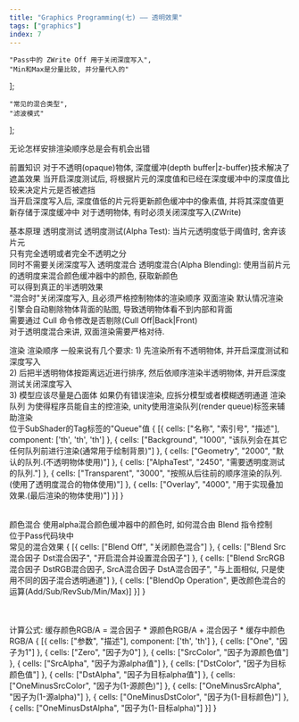 ```yaml
---
title: "Graphics Programming(七) —— 透明效果"
tags: ["graphics"]
index: 7
---
```


    "Pass中的 ZWrite Off 用于关闭深度写入",
    "Min和Max是分量比较, 并分量代入的"
];

    "常见的混合类型",
    "滤波模式"
];

<Aphorism>无论怎样安排渲染顺序总是会有机会出错</Aphorism>

前置知识
<Tab>
    对于<Expansion>不透明(opaque)物体</Expansion>, 深度缓冲(depth buffer|z-buffer)技术解决了遮盖效果
    <Tab expan>
        当开启深度测试后, 将根据片元的深度值和已经在深度缓冲中的深度值比较来决定片元是否被遮挡
        <br/>
        当开启深度写入后, 深度值低的片元将更新颜色缓冲中的像素值, 并将其深度值更新存储于深度缓冲中
    </Tab>
    对于透明物体, 有时必须关闭深度写入(ZWrite)
</Tab><p></p>

基本原理
<Tab>
    <Expansion>透明度测试</Expansion>
    <Tab expan>
        透明度测试(Alpha Test): 当片元透明度低于阈值时, 舍弃该片元
        <br/>
        只有完全透明或者完全不透明之分
        <br/>
        同时不需要关闭深度写入
    </Tab>
    <Expansion>透明度混合</Expansion>
    <Tab expan>
        透明度混合(Alpha Blending): 使用当前片元的透明度来混合颜色缓冲器中的颜色, 获取新颜色
        <br/>
        可以得到真正的半透明效果
        <br/>
        "混合时"<Quote id="#1">关闭深度写入</Quote>, 且必须严格控制物体的渲染顺序
    </Tab>
    <Expansion>双面渲染</Expansion>
    <Tab expan>
        默认情况渲染引擎会自动剔除物体背面的贴图, 导致透明物体看不到内部和背面
        <br/>
        需要通过 Cull 命令修改是否剔除(Cull Off|Back|Front)
        <br/>
        对于透明度混合来讲, 双面渲染需要严格对待.
    </Tab>
</Tab><p></p>

渲染
<Tab>
    <Expansion>渲染顺序</Expansion>
    <Tab expan>
        一般来说有几个要求:
        <Tab>
            1) 先渲染所有不透明物体, 并开启深度测试和深度写入
            <br/>
            2) 后把半透明物体按距离远近进行排序, 然后依顺序渲染半透明物体, 并开启深度测试关闭深度写入
            <br/>
            3) 模型应该尽量是凸面体
        </Tab>
        如果仍有错误渲染, 应拆分模型或者模糊透明通道
    </Tab>
    <Expansion>渲染队列</Expansion>
    <Tab expan>
        为使得程序员能自主的控渲染, unity使用渲染队列(render queue)标签来辅助渲染
        <br/>
        位于SubShader的Tag标签的"Queue"值
        <Table>{
            [{
                cells: ["名称", "索引号", "描述"], component: ['th', 'th', 'th']
            }, {
                cells: ["Background", "1000", "该队列会在其它任何队列前进行渲染(通常用于绘制背景)"]
            }, {
                cells: ["Geometry", "2000", "默认的队列.(不透明物体使用)"]
            }, {
                cells: ["AlphaTest", "2450", "需要透明度测试的队列."]
            }, {
                cells: ["Transparent", "3000", "按照从后往前的顺序渲染的队列.(使用了透明度混合的物体使用)"]
            }, {
                cells: ["Overlay", "4000", "用于实现叠加效果.(最后渲染的物体使用)"]
            }]
        }</Table>
    </Tab>
    <Expansion>颜色混合</Expansion>
    <Tab expan>
        使用alpha混合颜色缓冲器中的颜色时, 如何混合由 Blend 指令控制
        <br/>
        位于Pass代码块中
        <br/>
        <Model about="@1">常见的混合效果</Model>
        <Table>{
            [{
                cells: ["Blend Off", "关闭颜色混合"]
            }, {
                cells: ["Blend Src混合因子 Dst混合因子", "开启混合并设置混合因子"]
            }, {
                cells: ["Blend SrcRGB混合因子 DstRGB混合因子, SrcA混合因子 DstA混合因子", "与上面相似, 只是使用不同的因子混合透明通道"]
            }, {
                cells: ["BlendOp Operation", <span>更改颜色混合的运算(Add/Sub/RevSub/<Quote id="#2">Min/Max</Quote>)</span>]
            }]
        }</Table>
        <br/>
        计算公式: 缓存颜色RGB/A = 混合因子 * 源颜色RGB/A + 混合因子 * 缓存中颜色RGB/A
        <Table title="混合因子">{
            [{
                cells: ["参数", "描述"], component: ['th', 'th']
            }, {
                cells: ["One", "因子为1"]
            }, {
                cells: ["Zero", "因子为0"]
            }, {
                cells: ["SrcColor", "因子为源颜色值"]
            }, {
                cells: ["SrcAlpha", "因子为源alpha值"]
            }, {
                cells: ["DstColor", "因子为目标颜色值"]
            }, {
                cells: ["DstAlpha", "因子为目标alpha值"]
            }, {
                cells: ["OneMinusSrcColor", "因子为(1-源颜色)"]
            }, {
                cells: ["OneMinusSrcAlpha", "因子为(1-源alpha)"]
            }, {
                cells: ["OneMinusDstColor", "因子为(1-目标颜色)"]
            }, {
                cells: ["OneMinusDstAlpha", "因子为(1-目标alpha)"]
            }]
        }</Table>
    </Tab>
</Tab>